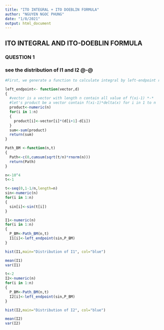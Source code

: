 ---
title: "ITO INTEGRAL + ITO DOEBLIN FORMULA"
author: "NGUYEN NGOC PHUNG"
date: "1/8/2021"
output: html_document
---

## ITO INTEGRAL AND ITO-DOEBLIN FORMULA

### QUESTION 1
### see the distribution of I1 and I2 @-@
```{r}
#First, we generate a function to calculate integral by left-endpoint rule @0@

left_endpoint<- function(vector,d)
{
  #vector is a vector with length n contain all value of f(xi-1) *-*
  #let's product be a vector contain f(xi-1)*delta(x) for i in 1 to n
  product<-numeric(n)
  for(i in 1:n)
  {
    product[i]<-vector[i]*(d[i+1]-d[i])
  }
  sum<-sum(product)
  return(sum)
}

Path_BM <-function(n,t)
{
  Path<-c(0,cumsum(sqrt(t/n)*rnorm(n)))
  return(Path)
}

n<-10^4
t<-1

t<-seq(0,1-1/n,length=n)
sin<-numeric(n)
for(i in 1:n)
{
  sin[i]<-sin(t[i])
}

I1<-numeric(n)
for(i in 1:n)
{
  P_BM<-Path_BM(n,t)
  I1[i]<-left_endpoint(sin,P_BM)
}

hist(I1,main="Distribution of I1", col="blue")

mean(I1)
var(I1)

t<-2
I2<-numeric(n)
for(i in 1:n)
{
  P_BM<-Path_BM(n,t)
  I2[i]<-left_endpoint(sin,P_BM)
}

hist(I2,main="Distribution of I2", col="blue")

mean(I2)
var(I2)
```




